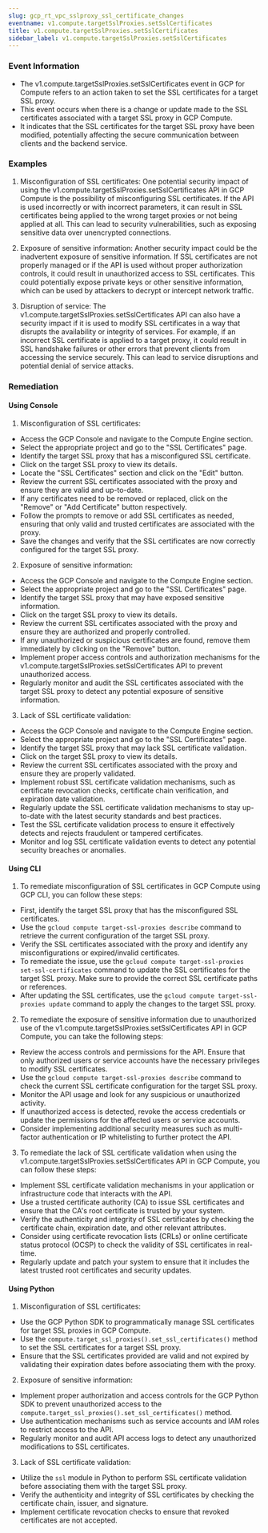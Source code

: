 ```yaml
--- 
slug: gcp_rt_vpc_sslproxy_ssl_certificate_changes
eventname: v1.compute.targetSslProxies.setSslCertificates
title: v1.compute.targetSslProxies.setSslCertificates
sidebar_label: v1.compute.targetSslProxies.setSslCertificates
---
```

                       
### Event Information

- The v1.compute.targetSslProxies.setSslCertificates event in GCP for Compute refers to an action taken to set the SSL certificates for a target SSL proxy.
- This event occurs when there is a change or update made to the SSL certificates associated with a target SSL proxy in GCP Compute.
- It indicates that the SSL certificates for the target SSL proxy have been modified, potentially affecting the secure communication between clients and the backend service.


### Examples

1. Misconfiguration of SSL certificates: One potential security impact of using the v1.compute.targetSslProxies.setSslCertificates API in GCP Compute is the possibility of misconfiguring SSL certificates. If the API is used incorrectly or with incorrect parameters, it can result in SSL certificates being applied to the wrong target proxies or not being applied at all. This can lead to security vulnerabilities, such as exposing sensitive data over unencrypted connections.

2. Exposure of sensitive information: Another security impact could be the inadvertent exposure of sensitive information. If SSL certificates are not properly managed or if the API is used without proper authorization controls, it could result in unauthorized access to SSL certificates. This could potentially expose private keys or other sensitive information, which can be used by attackers to decrypt or intercept network traffic.

3. Disruption of service: The v1.compute.targetSslProxies.setSslCertificates API can also have a security impact if it is used to modify SSL certificates in a way that disrupts the availability or integrity of services. For example, if an incorrect SSL certificate is applied to a target proxy, it could result in SSL handshake failures or other errors that prevent clients from accessing the service securely. This can lead to service disruptions and potential denial of service attacks.

### Remediation

#### Using Console

1. Misconfiguration of SSL certificates:
- Access the GCP Console and navigate to the Compute Engine section.
- Select the appropriate project and go to the "SSL Certificates" page.
- Identify the target SSL proxy that has a misconfigured SSL certificate.
- Click on the target SSL proxy to view its details.
- Locate the "SSL Certificates" section and click on the "Edit" button.
- Review the current SSL certificates associated with the proxy and ensure they are valid and up-to-date.
- If any certificates need to be removed or replaced, click on the "Remove" or "Add Certificate" button respectively.
- Follow the prompts to remove or add SSL certificates as needed, ensuring that only valid and trusted certificates are associated with the proxy.
- Save the changes and verify that the SSL certificates are now correctly configured for the target SSL proxy.

2. Exposure of sensitive information:
- Access the GCP Console and navigate to the Compute Engine section.
- Select the appropriate project and go to the "SSL Certificates" page.
- Identify the target SSL proxy that may have exposed sensitive information.
- Click on the target SSL proxy to view its details.
- Review the current SSL certificates associated with the proxy and ensure they are authorized and properly controlled.
- If any unauthorized or suspicious certificates are found, remove them immediately by clicking on the "Remove" button.
- Implement proper access controls and authorization mechanisms for the v1.compute.targetSslProxies.setSslCertificates API to prevent unauthorized access.
- Regularly monitor and audit the SSL certificates associated with the target SSL proxy to detect any potential exposure of sensitive information.

3. Lack of SSL certificate validation:
- Access the GCP Console and navigate to the Compute Engine section.
- Select the appropriate project and go to the "SSL Certificates" page.
- Identify the target SSL proxy that may lack SSL certificate validation.
- Click on the target SSL proxy to view its details.
- Review the current SSL certificates associated with the proxy and ensure they are properly validated.
- Implement robust SSL certificate validation mechanisms, such as certificate revocation checks, certificate chain verification, and expiration date validation.
- Regularly update the SSL certificate validation mechanisms to stay up-to-date with the latest security standards and best practices.
- Test the SSL certificate validation process to ensure it effectively detects and rejects fraudulent or tampered certificates.
- Monitor and log SSL certificate validation events to detect any potential security breaches or anomalies.

#### Using CLI

1. To remediate misconfiguration of SSL certificates in GCP Compute using GCP CLI, you can follow these steps:

- First, identify the target SSL proxy that has the misconfigured SSL certificates.
- Use the `gcloud compute target-ssl-proxies describe` command to retrieve the current configuration of the target SSL proxy.
- Verify the SSL certificates associated with the proxy and identify any misconfigurations or expired/invalid certificates.
- To remediate the issue, use the `gcloud compute target-ssl-proxies set-ssl-certificates` command to update the SSL certificates for the target SSL proxy. Make sure to provide the correct SSL certificate paths or references.
- After updating the SSL certificates, use the `gcloud compute target-ssl-proxies update` command to apply the changes to the target SSL proxy.

2. To remediate the exposure of sensitive information due to unauthorized use of the v1.compute.targetSslProxies.setSslCertificates API in GCP Compute, you can take the following steps:

- Review the access controls and permissions for the API. Ensure that only authorized users or service accounts have the necessary privileges to modify SSL certificates.
- Use the `gcloud compute target-ssl-proxies describe` command to check the current SSL certificate configuration for the target SSL proxy.
- Monitor the API usage and look for any suspicious or unauthorized activity.
- If unauthorized access is detected, revoke the access credentials or update the permissions for the affected users or service accounts.
- Consider implementing additional security measures such as multi-factor authentication or IP whitelisting to further protect the API.

3. To remediate the lack of SSL certificate validation when using the v1.compute.targetSslProxies.setSslCertificates API in GCP Compute, you can follow these steps:

- Implement SSL certificate validation mechanisms in your application or infrastructure code that interacts with the API.
- Use a trusted certificate authority (CA) to issue SSL certificates and ensure that the CA's root certificate is trusted by your system.
- Verify the authenticity and integrity of SSL certificates by checking the certificate chain, expiration date, and other relevant attributes.
- Consider using certificate revocation lists (CRLs) or online certificate status protocol (OCSP) to check the validity of SSL certificates in real-time.
- Regularly update and patch your system to ensure that it includes the latest trusted root certificates and security updates.

#### Using Python

1. Misconfiguration of SSL certificates:
- Use the GCP Python SDK to programmatically manage SSL certificates for target SSL proxies in GCP Compute.
- Use the `compute.target_ssl_proxies().set_ssl_certificates()` method to set the SSL certificates for a target SSL proxy.
- Ensure that the SSL certificates provided are valid and not expired by validating their expiration dates before associating them with the proxy.

2. Exposure of sensitive information:
- Implement proper authorization and access controls for the GCP Python SDK to prevent unauthorized access to the `compute.target_ssl_proxies().set_ssl_certificates()` method.
- Use authentication mechanisms such as service accounts and IAM roles to restrict access to the API.
- Regularly monitor and audit API access logs to detect any unauthorized modifications to SSL certificates.

3. Lack of SSL certificate validation:
- Utilize the `ssl` module in Python to perform SSL certificate validation before associating them with the target SSL proxy.
- Verify the authenticity and integrity of SSL certificates by checking the certificate chain, issuer, and signature.
- Implement certificate revocation checks to ensure that revoked certificates are not accepted.


 